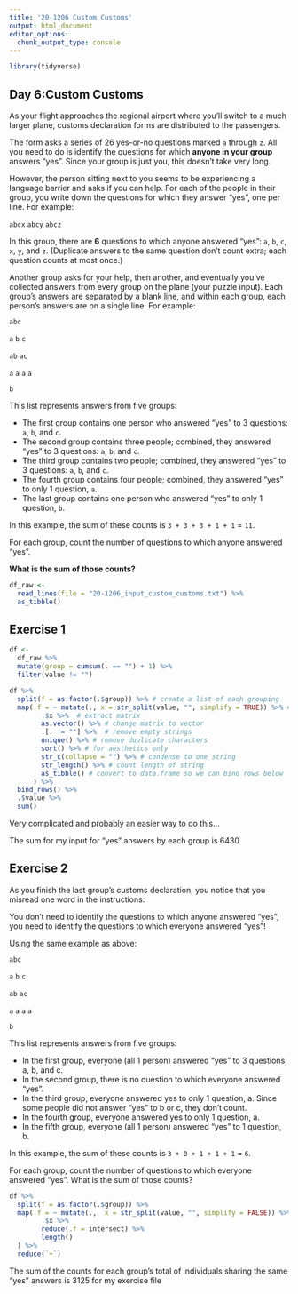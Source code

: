 ```yaml
---
title: '20-1206 Custom Customs'
output: html_document
editor_options: 
  chunk_output_type: console
---
```


```r
library(tidyverse)
```

## Day 6:Custom Customs

As your flight approaches the regional airport where you'll switch to a much larger plane, customs declaration forms are distributed to the passengers.

The form asks a series of 26 yes-or-no questions marked `a` through `z`. All you need to do is identify the questions for which **anyone in your group** answers "yes". Since your group is just you, this doesn't take very long.

However, the person sitting next to you seems to be experiencing a language barrier and asks if you can help. For each of the people in their group, you write down the questions for which they answer "yes", one per line. For example:

`abcx`
`abcy`
`abcz`

In this group, there are **6** questions to which anyone answered "yes": `a`, `b`, `c`, `x`, `y`, and `z`. (Duplicate answers to the same question don't count extra; each question counts at most once.)

Another group asks for your help, then another, and eventually you've collected answers from every group on the plane (your puzzle input). Each group's answers are separated by a blank line, and within each group, each person's answers are on a single line. For example:

`abc`

`a`
`b`
`c`

`ab`
`ac`

`a`
`a`
`a`
`a`

`b`

This list represents answers from five groups:

- The first group contains one person who answered "yes" to 3 questions: `a`, `b`, and `c`.
- The second group contains three people; combined, they answered "yes" to 3 questions: `a`, `b`, and `c`.
- The third group contains two people; combined, they answered "yes" to 3 questions: `a`, `b`, and `c`.
- The fourth group contains four people; combined, they answered "yes" to only 1 question, `a`.
- The last group contains one person who answered "yes" to only 1 question, `b`.

In this example, the sum of these counts is `3 + 3 + 3 + 1 + 1` = `11`.

For each group, count the number of questions to which anyone answered "yes". 

**What is the sum of those counts?**

```r
df_raw <- 
  read_lines(file = "20-1206_input_custom_customs.txt") %>% 
  as_tibble()

```

## Exercise 1

```r
df <- 
  df_raw %>% 
  mutate(group = cumsum(. == "") + 1) %>% 
  filter(value != "")

df %>% 
  split(f = as.factor(.$group)) %>% # create a list of each grouping
  map(.f = ~ mutate(., x = str_split(value, "", simplify = TRUE)) %>% # split characters into matrix
        .$x %>%  # extract matrix
        as.vector() %>% # change matrix to vector
        .[. != ""] %>%  # remove empty strings
        unique() %>% # remove duplicate characters
        sort() %>% # for aesthetics only
        str_c(collapse = "") %>% # condense to one string
        str_length() %>% # count length of string
        as_tibble() # convert to data.frame so we can bind rows below
      ) %>% 
  bind_rows() %>% 
  .$value %>% 
  sum()

```

Very complicated and probably an easier way to do this...

The sum for my input for "yes" answers by each group is 6430




## Exercise 2

As you finish the last group's customs declaration, you notice that you misread one word in the instructions:

You don't need to identify the questions to which anyone answered "yes"; you need to identify the questions to which everyone answered "yes"!

Using the same example as above:

`abc`

`a`
`b`
`c`

`ab`
`ac`

`a`
`a`
`a`
`a`

`b`

This list represents answers from five groups:

- In the first group, everyone (all 1 person) answered "yes" to 3 questions: a, b, and c.
- In the second group, there is no question to which everyone answered "yes".
- In the third group, everyone answered yes to only 1 question, a. Since some people did not answer "yes" to b or c, they don't count.
- In the fourth group, everyone answered yes to only 1 question, a.
- In the fifth group, everyone (all 1 person) answered "yes" to 1 question, b.

In this example, the sum of these counts is `3 + 0 + 1 + 1 + 1` = `6`.

For each group, count the number of questions to which everyone answered "yes". What is the sum of those counts?

```r
df %>% 
  split(f = as.factor(.$group)) %>% 
  map(.f = ~ mutate(.,  x = str_split(value, "", simplify = FALSE)) %>% 
        .$x %>% 
        reduce(.f = intersect) %>% 
        length()
  ) %>% 
  reduce(`+`)
```

The sum of the counts for each group's total of individuals sharing the same "yes" answers is 3125 for my exercise file